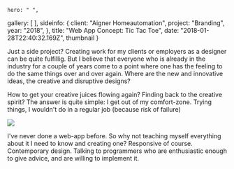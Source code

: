 
    hero: " ",
  gallery: [
  ],
  sideinfo: {
    client: "Aigner Homeautomation",
    project: "Branding",
    year: "2018",
  },
  title: "Web App Concept: Tic Tac Toe",
  date: "2018-01-28T22:40:32.169Z",
  thumbnail
}

Just a side project?  Creating work for my clients or employers as a designer
can be quite fulfillig. But I believe that everyone who is already in the
industry for a couple of years come to a point where one has the feeling to do
the same things over and over again. Where are the new and innovative ideas,
the creative and disruptive designs?

How to get your creative juices flowing again? Finding back to the creative
spirit?  The answer is quite simple: I get out of my comfort-zone. Trying
things, I wouldn't do in a regular job (because risk of failure)

<img src={tictactoe1} />

I've never done a web-app before. So why not teaching myself everything about
it I need to know and creating one? Responsive of course. Contemporary design.
Talking to programmers who are enthusiastic enough to give advice, and are
willing to implement it.
